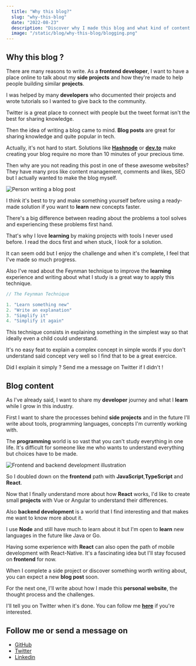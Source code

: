 ```yaml
---
  title: "Why this blog?"
  slug: "why-this-blog"
  date: "2022-08-23"
  description: "Discover why I made this blog and what kind of content you will find here."
  image: "/static/blog/why-this-blog/blogging.png"
---
```


## Why this blog ?

There are many reasons to write. As a **frontend developer**, I want to have a place online to talk about my **side projects** and how they're made to help people building similar **projects**.

I was helped by many **developers** who documented their projects and wrote tutorials so I wanted to give back to the community.

Twitter is a great place to connect with people but the tweet format isn't the best for sharing knowledge.

Then the idea of writing a blog came to mind. **Blog posts** are great for sharing knowledge and quite popular in tech.

Actually, it's not hard to start. Solutions like [**Hashnode**](hashnode.com) or [**dev.to**](dev.to) make creating your blog require no more than 10 minutes of your precious time.

Then why are you not reading this post in one of these awesome websites? They have many pros like content management, comments and likes, SEO but I actually wanted to make the blog myself.

![Person writing a blog post](/static/blog/why-this-blog/blogging.png)

I think it's best to try and make something yourself before using a ready-made solution if you want to **learn** new concepts faster.

There's a big difference between reading about the problems a tool solves and experiencing these problems first hand.

That's why I love **learning** by making projects with tools I never used before. I read the docs first and when stuck, I look for a solution.

It can seem odd but I enjoy the challenge and when it's complete, I feel that I've made so much progress.

Also I've read about the Feynman technique to improve the **learning** experience and writing about what I study is a great way to apply this technique.

```js
// The Feynman Technique

1. "Learn something new"
2. "Write an explanation"
3. "Simplify it"
4. "Simplify it again"
```

This technique consists in explaining something in the simplest way so that ideally even a child could understand.

It's no easy feat to explain a complex concept in simple words if you don't understand said concept very well so I find that to be a great exercice.

Did I explain it simply ? Send me a message on Twitter if I didn't !

## Blog content

As I've already said, I want to share my **developer** journey and what I **learn** while I grow in this industry.

First I want to share the processes behind **side projects** and in the future I'll write about tools, programming languages, concepts I'm currently working with.

The **programming** world is so vast that you can't study everything in one life. It's difficult for someone like me who wants to understand everything but choices have to be made.

![Frontend and backend development illustration](/static/blog/why-this-blog/front-and-back.png)

So I doubled down on the **frontend** path with **JavaScript**,**TypeScript** and **React**.

Now that I finally understand more about how **React** works, I'd like to create small **projects** with Vue or Angular to understand their differences.

Also **backend development** is a world that I find interesting and that makes me want to know more about it.

I use **Node** and still have much to learn about it but I'm open to **learn** new languages in the future like Java or Go.

Having some experience with **React** can also open the path of mobile development with React-Native. It's a fascinating idea but I'll stay focused on **frontend** for now.

When I complete a side project or discover something worth writing about, you can expect a new **blog post** soon.

For the next one, I'll write about how I made this **personal website**, the thought process and the challenges.

I'll tell you on Twitter when it's done. You can follow me [**here**](https://www.twitter.com/nabil-io) if you're interested.

## Follow me or send a message on

- [GitHub](https://github.com/Nabil-Y)
- [Twitter](https://twitter.com/nabil_io)
- [Linkedin](https://www.linkedin.com/in/nabil-yassine-0a5262226/)
